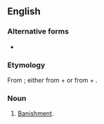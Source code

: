 ==English==

===Alternative forms===
* {{l|en|abannition}}

===Etymology===
From {{der|en|LL.|abannātiō||banishment}}; either from {{m|la|ab||from, away}} + {{m|la|annus||year}} or from {{m|la|ad}} + {{m|la|banniō||publish, proclaim}}.

===Noun===
{{en-noun|-}}

# {{lb|en|obsolete|legal}} [[banishment|Banishment]].